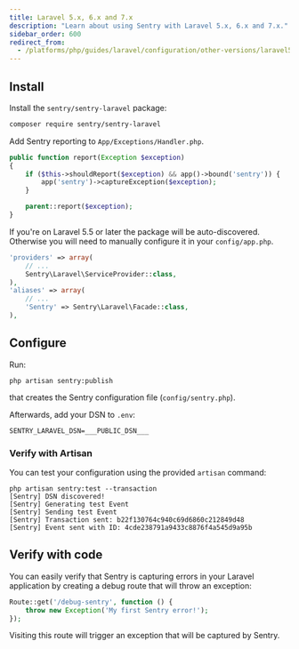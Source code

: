 ```yaml
---
title: Laravel 5.x, 6.x and 7.x
description: "Learn about using Sentry with Laravel 5.x, 6.x and 7.x."
sidebar_order: 600
redirect_from:
  - /platforms/php/guides/laravel/configuration/other-versions/laravel5-6/
---
```


## Install

Install the `sentry/sentry-laravel` package:

```bash
composer require sentry/sentry-laravel
```

Add Sentry reporting to `App/Exceptions/Handler.php`.

```php {filename:"App/Exceptions/Handler.php"}
public function report(Exception $exception)
{
    if ($this->shouldReport($exception) && app()->bound('sentry')) {
        app('sentry')->captureException($exception);
    }

    parent::report($exception);
}
```

If you're on Laravel 5.5 or later the package will be auto-discovered. Otherwise you will need to manually configure it in your `config/app.php`.

```php {filename:"config/app.php"}
'providers' => array(
    // ...
    Sentry\Laravel\ServiceProvider::class,
),
'aliases' => array(
    // ...
    'Sentry' => Sentry\Laravel\Facade::class,
),
```

## Configure

Run:

```shell
php artisan sentry:publish
```

that creates the Sentry configuration file (`config/sentry.php`).

Afterwards, add your DSN to `.env`:

```shell {filename:".env"}
SENTRY_LARAVEL_DSN=___PUBLIC_DSN___
```

### Verify with Artisan

You can test your configuration using the provided `artisan` command:

```shell
php artisan sentry:test --transaction
[Sentry] DSN discovered!
[Sentry] Generating test Event
[Sentry] Sending test Event
[Sentry] Transaction sent: b22f130764c940c69d6860c212849d48
[Sentry] Event sent with ID: 4cde238791a9433c8876f4a545d9a95b
```

## Verify with code

You can easily verify that Sentry is capturing errors in your Laravel application by creating a debug route that will throw an exception:

```php
Route::get('/debug-sentry', function () {
    throw new Exception('My first Sentry error!');
});
```

Visiting this route will trigger an exception that will be captured by Sentry.
